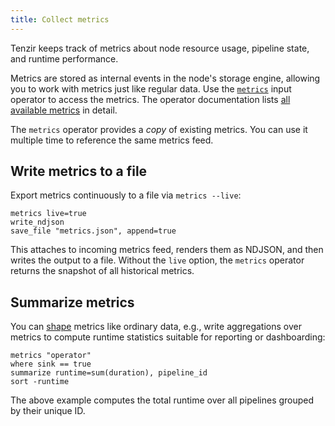 ```yaml
---
title: Collect metrics
---
```


Tenzir keeps track of metrics about node resource usage, pipeline state, and
runtime performance.

Metrics are stored as internal events in the node's storage engine, allowing you
to work with metrics just like regular data. Use the
[`metrics`](../../reference/operators/metrics) input operator to access the
metrics. The operator documentation lists [all available
metrics](../../reference/operators/metrics#schemas) in detail.

The `metrics` operator provides a *copy* of existing metrics. You can use it
multiple time to reference the same metrics feed.

## Write metrics to a file

Export metrics continuously to a file via `metrics --live`:

```tql
metrics live=true
write_ndjson
save_file "metrics.json", append=true
```

This attaches to incoming metrics feed, renders them as NDJSON, and then writes
the output to a file. Without the `live` option, the `metrics` operator returns
the snapshot of all historical metrics.

## Summarize metrics

You can [shape](../../data/shape-data) metrics like ordinary data, e.g., write
aggregations over metrics to compute runtime statistics suitable for reporting
or dashboarding:

```tql
metrics "operator"
where sink == true
summarize runtime=sum(duration), pipeline_id
sort -runtime
```

The above example computes the total runtime over all pipelines grouped by their
unique ID.
